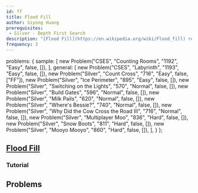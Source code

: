 ```yaml
---
id: ff
title: Flood Fill
author: Siyong Huang
prerequisites: 
 - Silver - Depth First Search
description: "[Flood Fill](https://en.wikipedia.org/wiki/Flood_fill) refers to finding connected components in a graph that is respresented by a grid."
frequency: 3
---
```



  problems: {
    sample: [
      new Problem("CSES", "Counting Rooms", "1192", "Easy", false, []),
    ],
    general: [
      new Problem("CSES", "Labyrinth", "1193", "Easy", false, []),
      new Problem("Silver", "Count Cross", "716", "Easy", false, ["FF"]),
      new Problem("Silver", "Ice Perimeter", "895", "Easy", false, []),
      new Problem("Silver", "Switching on the Lights", "570", "Normal", false, []),
      new Problem("Silver", "Build Gates", "596", "Normal", false, []),
      new Problem("Silver", "Milk Pails", "620", "Normal", false, []),
      new Problem("Silver", "Where's Bessie?", "740", "Normal", false, []),
      new Problem("Silver", "Why Did the Cow Cross the Road III", "716", "Normal", false, []),
      new Problem("Silver", "Multiplayer Moo", "836", "Hard", false, []),
      new Problem("Silver", "Snow Boots", "811", "Hard", false, []),
      new Problem("Silver", "Mooyo Mooyo", "860", "Hard", false, []),
    ],
  }
};

<problems-list problems={metadata.problems.sample} />

## [Flood Fill](https://en.wikipedia.org/wiki/Flood_fill)

### Tutorial

<resources>
  <resource source="IUSACO" title="10.5 - Flood Fill"></resource>
</resources>

## Problems

<problems-list problems={metadata.problems.general} />